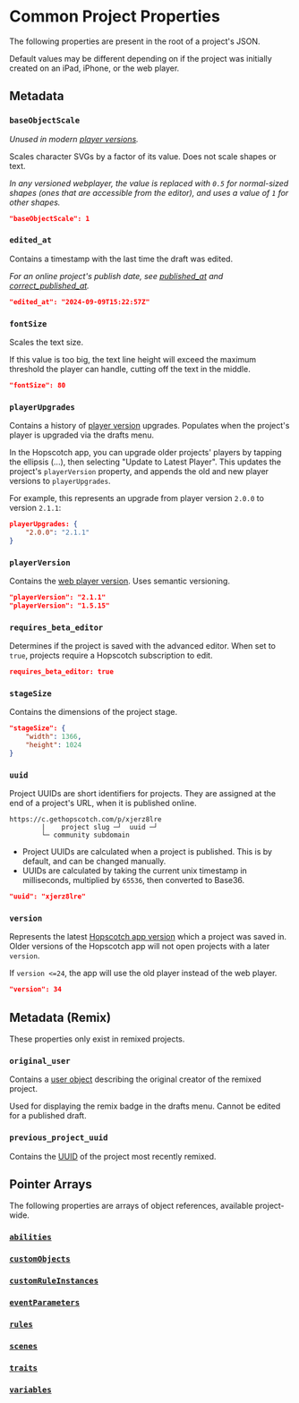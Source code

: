 

# Common Project Properties

The following properties are present in the root of a project's JSON.

Default values may be different depending on if the project was initially created on
an iPad, iPhone, or the web player.


## Metadata

### `baseObjectScale`

<PropertyData type="number" defaultValue="1" playerVersion="<1.5.16" />

*Unused in modern [player versions](/wiki/spec/version-history#player-versions).*

Scales character SVGs by a factor of its value. Does not scale shapes or text.

*In any versioned webplayer<Note note="when first?" />, the value is replaced with `0.5` for normal-sized shapes (ones that are accessible from the editor),
and uses a value of `1` for other shapes.*

```json
"baseObjectScale": 1
```


### `edited_at`

<PropertyData type="string" />

Contains a timestamp with the last time the draft was edited.

*For an online project's publish date, see [published_at](#) and [correct_published_at](#).*

```json
"edited_at": "2024-09-09T15:22:57Z"
```


### `fontSize`

<PropertyData type="number" defaultValueiPad="80" defaultValueiPhone="72" />

Scales the text size.

If this value is too big, the text line height will exceed
the maximum threshold the player can handle, cutting off the text in the middle.<Note note="needs elaboration" />

```json
"fontSize": 80
```


### `playerUpgrades`

<PropertyData type="array" defaultValue="{}" />

Contains a history of [player version](/wiki/spec/version-history#player-versions) upgrades.
Populates when the project's player is upgraded via the drafts menu.

In the Hopscotch app, you can upgrade older projects' players by tapping the ellipsis (...),
then selecting "Update to Latest Player".
This updates the project's `playerVersion` property, and appends the old and new player versions to `playerUpgrades`.

For example, this represents an upgrade from player version `2.0.0` to version `2.1.1`:

```json
playerUpgrades: {
    "2.0.0": "2.1.1"
}
```


### `playerVersion`

<PropertyData type="string" />

Contains the [web player version](/wiki/spec/version-history#player-versions). Uses semantic versioning.

```json
"playerVersion": "2.1.1"
"playerVersion": "1.5.15"
```


### `requires_beta_editor`

<PropertyData type="boolean" />

Determines if the project is saved with the advanced editor. When set to `true`,
projects require a Hopscotch subscription to edit.

```json
requires_beta_editor: true
```


### `stageSize`

<PropertyData type="object" defaultValueMobile="screen resolution" defaultValueWebEditor="1366x1024" />

Contains the dimensions of the project stage.

```json
"stageSize": {
    "width": 1366,
    "height": 1024
}
```


### `uuid`

<PropertyData type="string" />

Project UUIDs are short identifiers for projects. They are assigned at the end of a project's URL, when it is published online.

```
https://c.gethopscotch.com/p/xjerz8lre
        |    project slug ─┘  uuid ─┘
        └─ community subdomain
```

- Project UUIDs are calculated when a project is published. This is by default, and can be changed manually.<Note note="needs verification" />
- UUIDs are calculated by taking the current unix timestamp in milliseconds, multiplied by `65536`, then converted to Base36.

```json
"uuid": "xjerz8lre"
```


### `version`

<PropertyData type="number" />

Represents the latest [Hopscotch app version](/wiki/spec/version-history#app-versions) which a project was saved in.
Older versions of the Hopscotch app will not open projects with a later `version`.

If `version <=24`, the app will use the old player instead of the web player.

```json
"version": 34
```



## Metadata (Remix)

These properties only exist in remixed projects.

### `original_user`

<PropertyData type="object" />

Contains a [user object](/wiki/spec/online-project-properties#user) describing the original creator of the remixed project.

Used for displaying the remix badge in the drafts menu. Cannot be edited for a published draft.<Note note="needs verification" />


### `previous_project_uuid`

<PropertyData type="string" />

Contains the [UUID](#uuid) of the project most recently remixed.



## Pointer Arrays

The following properties are arrays of object references, available project-wide.

<PropertyData type="array" />

### [`abilities`](/wiki/spec/ability)

### [`customObjects`](/wiki/spec/custom-object)

### [`customRuleInstances`](/wiki/spec/custom-rule-instance)

### [`eventParameters`](/wiki/spec/event-parameter)

### [`rules`](/wiki/spec/rule)

### [`scenes`](/wiki/spec/scene)

### [`traits`](/wiki/spec/trait)

### [`variables`](/wiki/spec/variable)

